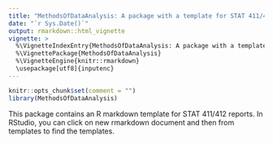 ```yaml
---
title: "MethodsOfDataAnalysis: A package with a template for STAT 411/412"
date: "`r Sys.Date()`"
output: rmarkdown::html_vignette
vignette: >
  %\VignetteIndexEntry{MethodsOfDataAnalysis: A package with a template for STAT 411/412}
  %\VignettePackage{MethodsOfDataAnalysis}
  %\VignetteEngine{knitr::rmarkdown}
  \usepackage[utf8]{inputenc}
---
```



```r
knitr::opts_chunk$set(comment = "")
library(MethodsOfDataAnalysis)
```

This package contains an R markdown template for STAT 411/412 reports. In RStudio, you can click on new rmarkdown document and then from templates to find the templates.

